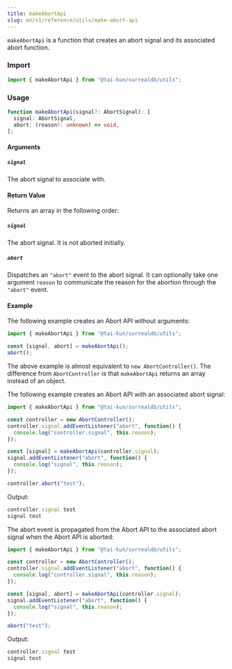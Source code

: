 ```yaml
---
title: makeAbortApi
slug: en/v1/reference/utils/make-abort-api
---
```


`makeAbortApi` is a function that creates an abort signal and its associated abort function.

### Import

```ts
import { makeAbortApi } from "@tai-kun/surrealdb/utils";
```

### Usage

```ts
function makeAbortApi(signal?: AbortSignal): [
  signal: AbortSignal,
  abort: (reason?: unknown) => void,
];
```

#### Arguments

##### `signal`

The abort signal to associate with.

#### Return Value

Returns an array in the following order:

##### `signal`

The abort signal. It is not aborted initially.

##### `abort`

Dispatches an `"abort"` event to the abort signal. It can optionally take one argument `reason` to communicate the reason for the abortion through the `"abort"` event.

#### Example

The following example creates an Abort API without arguments:

```ts
import { makeAbortApi } from "@tai-kun/surrealdb/utils";

const [signal, abort] = makeAbortApi();
abort();
```

The above example is almost equivalent to `new AbortController()`.  The difference from `AbortController` is that `makeAbortApi` returns an array instead of an object.

The following example creates an Abort API with an associated abort signal:

```ts
import { makeAbortApi } from "@tai-kun/surrealdb/utils";

const controller = new AbortController();
controller.signal.addEventListener("abort", function() {
  console.log("controller.signal", this.reason);
});

const [signal] = makeAbortApi(controller.signal);
signal.addEventListener("abort", function() {
  console.log("signal", this.reason);
});

controller.abort("test");
```

Output:

```js
controller.signal test
signal test
```

The abort event is propagated from the Abort API to the associated abort signal when the Abort API is aborted:

```ts
import { makeAbortApi } from "@tai-kun/surrealdb/utils";

const controller = new AbortController();
controller.signal.addEventListener("abort", function() {
  console.log("controller.signal", this.reason);
});

const [signal, abort] = makeAbortApi(controller.signal);
signal.addEventListener("abort", function() {
  console.log("signal", this.reason);
});

abort("test");
```

Output:

```js
controller.signal test
signal test
```
